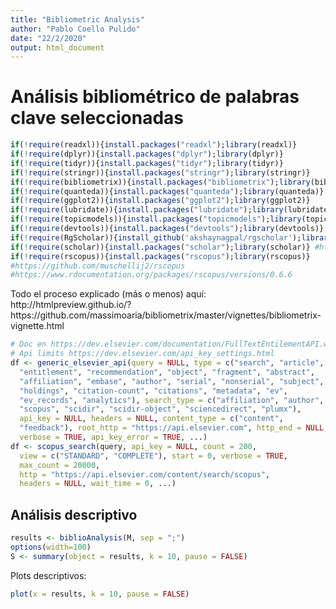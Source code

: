 ```yaml
---
title: "Bibliometric Analysis"
author: "Pablo Coello Pulido"
date: "22/2/2020"
output: html_document
---
```

# Análisis bibliométrico de palabras clave seleccionadas

```r
if(!require(readxl)){install.packages("readxl");library(readxl)}
if(!require(dplyr)){install.packages("dplyr");library(dplyr)}
if(!require(tidyr)){install.packages("tidyr");library(tidyr)}
if(!require(stringr)){install.packages("stringr");library(stringr)}
if(!require(bibliometrix)){install.packages("bibliometrix");library(bibliometrix)} #https://github.com/massimoaria/bibliometrix
if(!require(quanteda)){install.packages("quanteda");library(quanteda)}
if(!require(ggplot2)){install.packages("ggplot2");library(ggplot2)}
if(!require(lubridate)){install.packages("lubridate");library(lubridate)}
if(!require(topicmodels)){install.packages("topicmodels");library(topicmodels)}
if(!require(devtools)){install.packages("devtools");library(devtools)}
if(!require(RgScholar)){install_github('akshaynagpal/rgscholar');library(RgScholar)} #https://github.com/akshaynagpal/RgScholar
if(!require(scholar)){install.packages("scholar");library(scholar)} #https://www.rdocumentation.org/packages/scholar/versions/0.1.7
if(!require(rscopus)){install.packages("rscopus");library(rscopus)} 
#https://github.com/muschellij2/rscopus 
#https://www.rdocumentation.org/packages/rscopus/versions/0.6.6
```

Todo el proceso explicado (más o menos) aquí: http://htmlpreview.github.io/?https://github.com/massimoaria/bibliometrix/master/vignettes/bibliometrix-vignette.html

```r
# Doc en https://dev.elsevier.com/documentation/FullTextEntilementAPI.wadl
# Api limits https://dev.elsevier.com/api_key_settings.html
df <- generic_elsevier_api(query = NULL, type = c("search", "article",
  "entitlement", "recommendation", "object", "fragment", "abstract",
  "affiliation", "embase", "author", "serial", "nonserial", "subject",
  "holdings", "citation-count", "citations", "metadata", "ev",
  "ev_records", "analytics"), search_type = c("affiliation", "author",
  "scopus", "scidir", "scidir-object", "sciencedirect", "plumx"),
  api_key = NULL, headers = NULL, content_type = c("content",
  "feedback"), root_http = "https://api.elsevier.com", http_end = NULL,
  verbose = TRUE, api_key_error = TRUE, ...)
df <- scopus_search(query, api_key = NULL, count = 200,
  view = c("STANDARD", "COMPLETE"), start = 0, verbose = TRUE,
  max_count = 20000,
  http = "https://api.elsevier.com/content/search/scopus",
  headers = NULL, wait_time = 0, ...)
```

## Análisis descriptivo

```r
results <- biblioAnalysis(M, sep = ";")
options(width=100)
S <- summary(object = results, k = 10, pause = FALSE)
```

Plots descriptivos:
```r
plot(x = results, k = 10, pause = FALSE)
```



